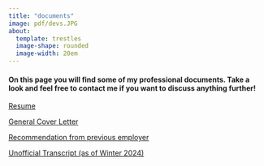 ```yaml
---
title: "documents"
image: pdf/devs.JPG
about: 
  template: trestles
  image-shape: rounded
  image-width: 20em
---
```


#### On this page you will find some of my professional documents. Take a look and feel free to contact me if you want to discuss anything further!


[Resume](pdf/resumees193ds.pdf)

[General Cover Letter](pdf/General_Cover_Letter_ES193ds.pdf)

[Recommendation from previous employer](pdf/Letter-of-rec-es193ds.pdf)

[Unofficial Transcript (as of Winter 2024)](pdf/Unofficial-Transcript-es193ds.pdf)






